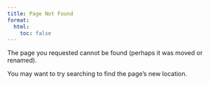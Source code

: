 ```yaml
---
title: Page Not Found
format:
  html:
    toc: false
---
```


The page you requested cannot be found (perhaps it was moved or renamed).

You may want to try searching to find the page's new location.